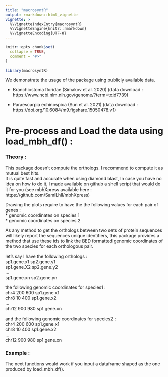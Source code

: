 ```yaml
---
title: "macrosyntR"
output: rmarkdown::html_vignette
vignette: >
  %\VignetteIndexEntry{macrosyntR}
  %\VignetteEngine{knitr::rmarkdown}
  %\VignetteEncoding{UTF-8}
---
```


```r
knitr::opts_chunk$set(
  collapse = TRUE,
  comment = "#>"
)
```

```r

library(macrosyntR)

```

We demonstrate the usage of the package using publicly available data.   

* Branchiostoma floridae (Simakov et al. 2020) (data download : https://www.ncbi.nlm.nih.gov/genome/?term=txid7739)   

* Paraescarpia echinospica (Sun et al. 2021)
(data download : https://doi.org/10.6084/m9.figshare.15050478.v1)

# Pre-process and Load the data using load_mbh_df() :

### Theory :

This package doesn't compute the orthologs. I recommend to compute it as mutual best hits.   
It is quite fast and accurate when using diamond blast, In case you have no idea on how to do it,
I made available on github a shell script that would do it for you (see mbhXpress available here : https://github.com/SamiLhll/mbhXpress)   

Drawing the plots require to have the the following values for each pair of genes :   
* genomic coordinates on species 1   
* genomic coordinates on species 2   

As any method to get the orthologs between two sets of protein sequences will likely report the sequences unique identifiers, this package provides a method that use these ids to link the BED formatted genomic coordinates of the two species for each orthologous pair.   

let's say I have the following orthologs :   
sp1.gene.x1  sp2.gene.y1   
sp1.gene.X2  sp2.gene.y2   
...   
sp1.gene.xn  sp2.gene.yn   

the following genomic coordinates for species1 :   
chr4    200    600    sp1.gene.x1   
chr8     10    400    sp1.gene.x2   
...   
chr12   900    980    sp1.gene.xn   

and the following genomic coordinates for species2 :   
chr4    200    600    sp1.gene.x1   
chr8     10    400    sp1.gene.x2   
...   
chr12   900    980    sp1.gene.xn   

### Example :

The next functions would work if you input a dataframe shaped as the one produced by load_mbh_df().



